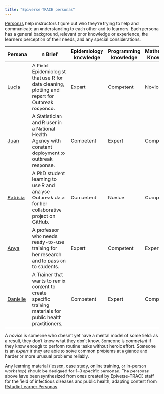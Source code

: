 ```yaml
---
title: "Epiverse-TRACE personas"
---
```


[Personas](http://teachtogether.tech/en/index.html#s:process-personas) help instructors figure out who they're trying to help and communicate an understanding to each other and to learners. Each persona has a general background, relevant prior knowledge or experience, the learner's perception of their needs, and any special considerations.

| Persona                              | In Brief                                                                                             | Epidemiology knowledge | Programming knowledge | Mathematics Knowledge |
|--------|---------------------------|-------------|-------------|-------------|
| [Lucia](lucia-outbreaks.qmd)        | A Field Epidemiologist that use R for data cleaning, plotting and report for Outbreak response.                                           | Expert                 | Competent             | Novice                |
| [Juan](juan-datero.qmd)             | A Statistician and R user in a National Health Agency with constant deployment to outbreak response.                                     | Competent              | Expert                | Competent             |
| [Patricia](patricia-discoverer.qmd) | A PhD student learning to use R and analyse Outbreak data for her collaborative project on GitHub.                                                       | Competent              | Novice                | Competent             |
| [Anya](anya-academica.qmd)          | A professor who needs ready-to-use training for her research and to pass on to students.                                                 | Expert                 | Competent             | Expert                |
| [Danielle](danielle-entretrainer.qmd)                               | A Trainer that wants to remix content to create specific training materials for public health practitioners.                              | Competent              | Expert                | Competent             |


A *novice* is someone who doesn't yet have a mental model of some field: as a result, they don't know what they don't know. Someone is *competent* if they know enough to perform routine tasks without heroic effort. Someone is an *expert* if they are able to solve common problems at a glance and harder or more unusual problems reliably.

Any learning material (lesson, case study, online training, or in-person workshop) should be designed for 1--3 specific personas. The personas above have been synthesized from ones created by Epiverse-TRACE staff for the field of infectious diseases and public health, adapting content from [Rstudio Learner Personas](https://rstudio-education.github.io/learner-personas/).